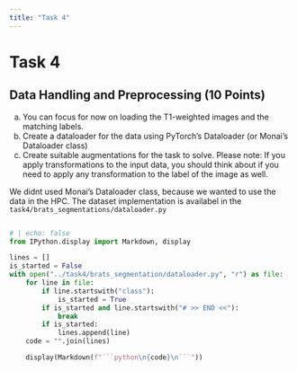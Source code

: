 ```yaml
---
title: "Task 4"
---
```


# Task 4

## Data Handling and Preprocessing (10 Points) 
::: {.question}
a. You can focus for now on loading the T1-weighted images and the 
matching labels. 
b. Create a dataloader for the data using PyTorch’s Dataloader (or Monai’s 
Dataloader class) 
c. Create suitable augmentations for the task to solve. Please note: If you 
apply transformations to the input data, you should think about if you 
need to apply any transformation to the label of the image as well.
:::

::: {.answer}
We didnt used Monai's Dataloader class, because we wanted to use the data in the HPC. The dataset implementation is availabel in the `task4/brats_segmentations/dataloader.py`

::: {.hscroll}
```python
# | echo: false
from IPython.display import Markdown, display

lines = []
is_started = False
with open("../task4/brats_segmentation/dataloader.py", "r") as file:
    for line in file:
        if line.startswith("class"):
            is_started = True
        if is_started and line.startswith("# >> END <<"):
            break
        if is_started:
            lines.append(line)
    code = "".join(lines)

    display(Markdown(f"```python\n{code}\n```"))
```

<style>
.hscroll {
    overflow-x: auto;
    white-space: nowrap;
    max-height: 500px;
}
</style>

:::

:::